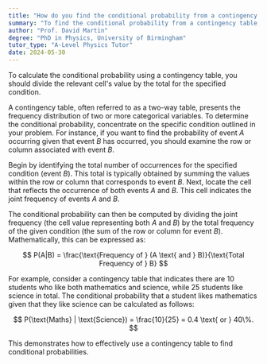 ```yaml
---
title: "How do you find the conditional probability from a contingency table?"
summary: "To find the conditional probability from a contingency table, divide the relevant cell by the total of the given condition."
author: "Prof. David Martin"
degree: "PhD in Physics, University of Birmingham"
tutor_type: "A-Level Physics Tutor"
date: 2024-05-30
---
```


To calculate the conditional probability using a contingency table, you should divide the relevant cell's value by the total for the specified condition.

A contingency table, often referred to as a two-way table, presents the frequency distribution of two or more categorical variables. To determine the conditional probability, concentrate on the specific condition outlined in your problem. For instance, if you want to find the probability of event $A$ occurring given that event $B$ has occurred, you should examine the row or column associated with event $B$.

Begin by identifying the total number of occurrences for the specified condition (event $B$). This total is typically obtained by summing the values within the row or column that corresponds to event $B$. Next, locate the cell that reflects the occurrence of both events $A$ and $B$. This cell indicates the joint frequency of events $A$ and $B$.

The conditional probability can then be computed by dividing the joint frequency (the cell value representing both $A$ and $B$) by the total frequency of the given condition (the sum of the row or column for event $B$). Mathematically, this can be expressed as:

$$
P(A|B) = \frac{\text{Frequency of } (A \text{ and } B)}{\text{Total Frequency of } B}
$$

For example, consider a contingency table that indicates there are $10$ students who like both mathematics and science, while $25$ students like science in total. The conditional probability that a student likes mathematics given that they like science can be calculated as follows:

$$
P(\text{Maths} | \text{Science}) = \frac{10}{25} = 0.4 \text{ or } 40\%.
$$ 

This demonstrates how to effectively use a contingency table to find conditional probabilities.
    